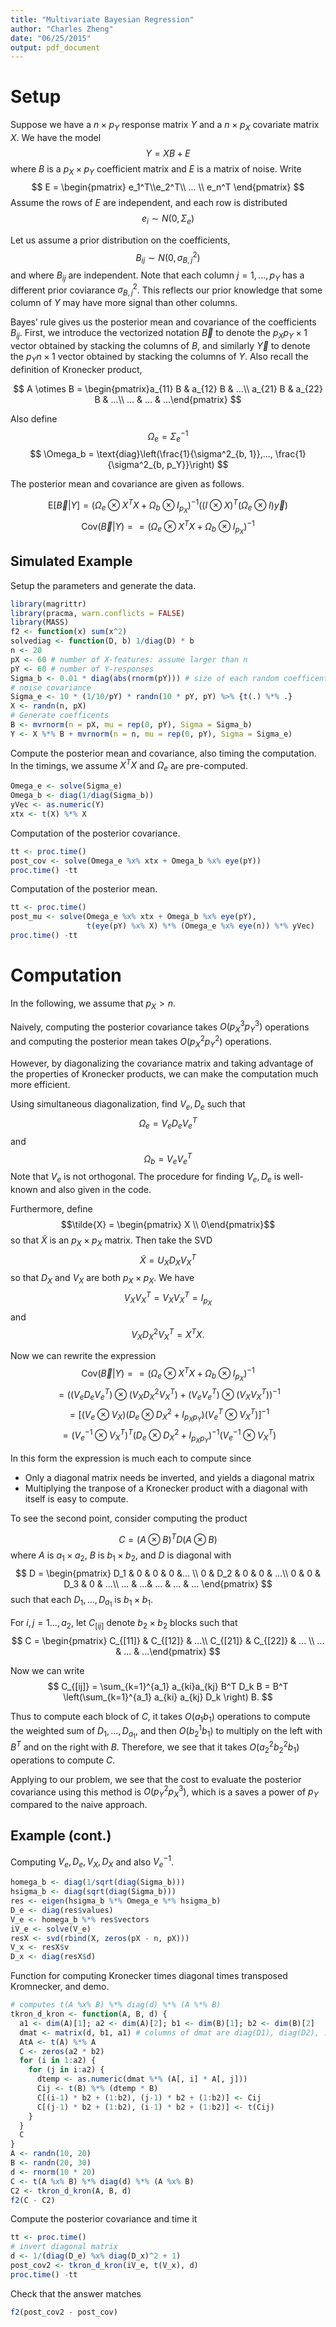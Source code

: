 ```yaml
---
title: "Multivariate Bayesian Regression"
author: "Charles Zheng"
date: "06/25/2015"
output: pdf_document
---
```


# Setup

Suppose we have a $n \times p_Y$ response matrix $Y$ and a $n \times p_X$ covariate matrix $X$.
We have the model
$$
Y = XB + E
$$
where $B$ is a $p_X \times p_Y$ coefficient matrix and $E$ is a matrix of noise.
Write $$
E = \begin{pmatrix} e_1^T\\e_2^T\\ ... \\ e_n^T \end{pmatrix}
$$
Assume the rows of $E$ are independent, and each row is distributed
$$
e_i \sim N(0, \Sigma_e)
$$

Let us assume a prior distribution on the coefficients,
$$
B_{ij} \sim N(0, \sigma^2_{B, j})
$$
and where $B_{ij}$ are independent.
Note that each column $j = 1,...,p_Y$ has a different prior coviarance $\sigma^2_{B, j}$.
This reflects our prior knowledge that some column of $Y$ may have more signal than other columns.

Bayes' rule gives us the posterior mean and covariance of the coefficients $B_{ij}$.
First, we introduce the vectorized notation $\vec{B}$ to denote the $p_X p_Y \times 1$ vector obtained by 
stacking the columns of $B$, and similarly $\vec{Y}$ to denote the $p_Y n \times 1$ vector obtained by stacking the columns of $Y$.  Also recall the definition of Kronecker product,

$$
A \otimes B = \begin{pmatrix}a_{11} B & a_{12} B & ...\\
a_{21} B & a_{22} B & ...\\
... & ... & ...\end{pmatrix}
$$

Also define
$$
\Omega_e = \Sigma_e^{-1}
$$
$$
\Omega_b = \text{diag}\left(\frac{1}{\sigma^2_{b, 1}},..., \frac{1}{\sigma^2_{b, p_Y}}\right)
$$

The posterior mean and covariance are given as follows.

$$
\text{E}[\vec{B}|Y] = (\Omega_e \otimes X^T X + \Omega_b \otimes I_{p_X})^{-1} ((I\otimes X)^T (\Omega_e \otimes I) \vec{y})
$$
$$
\text{Cov}(\vec{B}|Y) = = (\Omega_e \otimes X^T X + \Omega_b \otimes I_{p_X})^{-1}
$$

## Simulated Example

Setup the parameters and generate the data.

```r
library(magrittr)
library(pracma, warn.conflicts = FALSE)
library(MASS)
f2 <- function(x) sum(x^2)
solvediag <- function(D, b) 1/diag(D) * b
n <- 20
pX <- 60 # number of X-features: assume larger than n
pY <- 60 # number of Y-responses
Sigma_b <- 0.01 * diag(abs(rnorm(pY))) # size of each random coefficent
# noise covariance
Sigma_e <- 10 * (1/10/pY) * randn(10 * pY, pY) %>% {t(.) %*% .}
X <- randn(n, pX)
# Generate coefficents
B <- mvrnorm(n = pX, mu = rep(0, pY), Sigma = Sigma_b)
Y <- X %*% B + mvrnorm(n = n, mu = rep(0, pY), Sigma = Sigma_e)
```

Compute the posterior mean and covariance, also timing the computation.
In the timings, we assume $X^T X$ and $\Omega_e$ are pre-computed.

```r
Omega_e <- solve(Sigma_e)
Omega_b <- diag(1/diag(Sigma_b))
yVec <- as.numeric(Y)
xtx <- t(X) %*% X
```

Computation of the posterior covariance.

```r
tt <- proc.time()
post_cov <- solve(Omega_e %x% xtx + Omega_b %x% eye(pY))
proc.time() -tt
```

Computation of the posterior mean.

```r
tt <- proc.time()
post_mu <- solve(Omega_e %x% xtx + Omega_b %x% eye(pY),
                 t(eye(pY) %x% X) %*% (Omega_e %x% eye(n)) %*% yVec)
proc.time() -tt
```

# Computation

In the following, we assume that $p_X > n$.

Naively, computing the posterior covariance takes $O(p_X^3 p_Y^3)$ operations
and computing the posterior mean takes $O(p_X^2 p_Y^2)$ operations.

However, by diagonalizing the covariance matrix and taking advantage of the properties of Kronecker products, we can make the computation much more efficient.

Using simultaneous diagonalization, find $V_e, D_e$ such that
$$
\Omega_e = V_e D_e V_e^T
$$
and
$$
\Omega_b = V_e V_e^T
$$
Note that $V_e$ is not orthogonal.
The procedure for finding $V_e, D_e$ is well-known and also given in the code.

Furthermore, define 
$$\tilde{X} = \begin{pmatrix} X \\ 0\end{pmatrix}$$ so that $\tilde{X}$ is an $p_X \times p_X$ matrix.
Then take the SVD
$$
\tilde{X} = U_X D_X V_X^T
$$
so that $D_X$ and $V_X$ are both  $p_X \times p_X$.
We have
$$
V_X V_X^T = V_X V_X^T = I_{p_X}
$$
and
$$
V_X D_X^2 V_X^T = X^T X.
$$

Now we can rewrite the expression
$$
\text{Cov}(\vec{B}|Y) = = (\Omega_e \otimes X^T X + \Omega_b \otimes I_{p_X})^{-1}
$$
$$
= ((V_e D_e V_e^T) \otimes (V_X D_X^2 V_X^T) + (V_e V_e^T) \otimes (V_X V_X^T))^{-1}
$$
$$
= [(V_e \otimes V_X) (D_e \otimes D_X^2+ I_{p_X p_Y})(V_e^T \otimes V_X^T)]^{-1}
$$
$$
= (V_e^{-1} \otimes V_X^{T})^T (D_e \otimes D_X^2+ I_{p_X p_Y})^{-1} (V_e^{-1} \otimes V_X^{T})
$$

In this form the expression is much each to compute since

 * Only a diagonal matrix needs be inverted, and yields a diagonal matrix
 * Multiplying the tranpose of a Kronecker product with a diagonal with itself is easy to compute.

To see the second point, consider computing the product

$$
C = (A \otimes B)^T D (A \otimes B)
$$
where $A$ is $a_1 \times a_2$, $B$ is $b_1 \times b_2$, and $D$ is diagonal with
$$
D = \begin{pmatrix} D_1 & 0 & 0 & 0 &... \\
0 & D_2 & 0 & 0 & ...\\
0 & 0 & D_3 & 0 & ...\\
... & ...& ... & ... & ...
\end{pmatrix}
$$
such that each $D_1,..., D_{a_1}$ is $b_1 \times b_1$.

For $i, j = 1..., a_2$, let $C_{[ij]}$ denote $b_2 \times b_2$ blocks such that
$$
C = \begin{pmatrix} C_{[11]} & C_{[12]} & ...\\
C_{[21]} & C_{[22]} & ... \\
... & ... & ...\end{pmatrix}
$$

Now we can write
$$
C_{[ij]} = \sum_{k=1}^{a_1} a_{ki}a_{kj} B^T D_k B = B^T \left(\sum_{k=1}^{a_1} a_{ki} a_{kj} D_k \right) B.
$$

Thus to compute each block of $C$, it takes $O(a_1 b_1)$ operations to compute the weighted sum of $D_1,..., D_{a_1}$, and then $O(b_2^1 b_1)$ to multiply on the left with $B^T$ and on the right with $B$.
Therefore, we see that it takes $O(a_2^2 b_2^2 b_1)$ operations to compute $C$.

Applying to our problem, we see that the cost to evaluate the posterior covariance using this method is $O(p_Y^2 p_X^3)$, which is a saves a power of $p_Y$ compared to the naive approach.

## Example (cont.)

Computing $V_e, D_e, V_X, D_X$ and also $V_e^{-1}$.

```r
homega_b <- diag(1/sqrt(diag(Sigma_b)))
hsigma_b <- diag(sqrt(diag(Sigma_b)))
res <- eigen(hsigma_b %*% Omega_e %*% hsigma_b)
D_e <- diag(res$values)
V_e <- homega_b %*% res$vectors
iV_e <- solve(V_e)
resX <- svd(rbind(X, zeros(pX - n, pX)))
V_x <- resX$v
D_x <- diag(resX$d)
```

Function for computing Kronecker times diagonal times transposed Kromnecker, and demo.

```r
# computes t(A %x% B) %*% diag(d) %*% (A %*% B)
tkron_d_kron <- function(A, B, d) {
  a1 <- dim(A)[1]; a2 <- dim(A)[2]; b1 <- dim(B)[1]; b2 <- dim(B)[2]
  dmat <- matrix(d, b1, a1) # columns of dmat are diag(D1), diag(D2), ...
  AtA <- t(A) %*% A
  C <- zeros(a2 * b2)
  for (i in 1:a2) {
    for (j in i:a2) {
      dtemp <- as.numeric(dmat %*% (A[, i] * A[, j]))
      Cij <- t(B) %*% (dtemp * B)
      C[(i-1) * b2 + (1:b2), (j-1) * b2 + (1:b2)] <- Cij
      C[(j-1) * b2 + (1:b2), (i-1) * b2 + (1:b2)] <- t(Cij)
    }
  }
  C
}
A <- randn(10, 20)
B <- randn(20, 30)
d <- rnorm(10 * 20)
C <- t(A %x% B) %*% diag(d) %*% (A %x% B)
C2 <- tkron_d_kron(A, B, d)
f2(C - C2)
```

Compute the posterior covariance and time it

```r
tt <- proc.time()
# invert diagonal matrix
d <- 1/(diag(D_e) %x% diag(D_x)^2 + 1)
post_cov2 <- tkron_d_kron(iV_e, t(V_x), d)
proc.time() -tt
```

Check that the answer matches

```r
f2(post_cov2 - post_cov)
```


